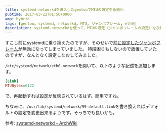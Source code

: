 ```yaml
---
title: systemd-networkdを導入したgentooでMTUの設定を永続化
pubtime: 2017-03-22T01:50+0900
amp: hybrid
tags: [gentoo, systemd, networkd, MTU, ジャンボフレーム, eth0]
description: systemd-networkdを使って、MTUの設定（ジャンボフレームの設定）を永続化する方法です。
---
```


すこし前にsystemdに乗り換えたのですが、そのせいで[前に設定したジャンボフレーム](/blog/2014/10/jumbo-frame-in-gentoo.html)が無効になってしまっていました。
特段困りもしないので放置していたのですが、なんとなく設定しなおしてみました。

`/etc/systemd/network/eth0.network`を開いて、以下のような記述を追加します。
``` ini
[Link]
MTUBytes=6122
```
で、再起動すれば設定が反映されているはず。簡単ですね。

ちなみに、`/usr/lib/systemd/network/99-default.link`を書き換えればデフォルトの設定を変更出来るようです。そっちでも良いかも。

参考: [systemd-networkd - ArchWiki](https://wiki.archlinuxjp.org/index.php/Systemd-networkd#network_.E3.83.95.E3.82.A1.E3.82.A4.E3.83.AB)

